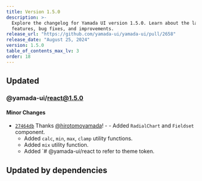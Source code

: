 ```yaml
---
title: Version 1.5.0
description: >-
  Explore the changelog for Yamada UI version 1.5.0. Learn about the latest
  features, bug fixes, and improvements.
release_url: "https://github.com/yamada-ui/yamada-ui/pull/2658"
release_date: "August 25, 2024"
version: 1.5.0
table_of_contents_max_lv: 3
order: 18
---
```


## Updated

### @yamada-ui/react@1.5.0

#### Minor Changes

- [`27464db`](https://github.com/yamada-ui/yamada-ui/commit/27464db9426b34561ef3658e606e99ee66208377) Thanks [@hirotomoyamada](https://github.com/hirotomoyamada)! - - Added `RadialChart` and `Fieldset` component.
  - Added `calc`, `min`, `max`, `clamp` utility functions.
  - Added `mix` utility function.
  - Added \`# @yamada-ui/react to refer to theme token.

## Updated by dependencies
